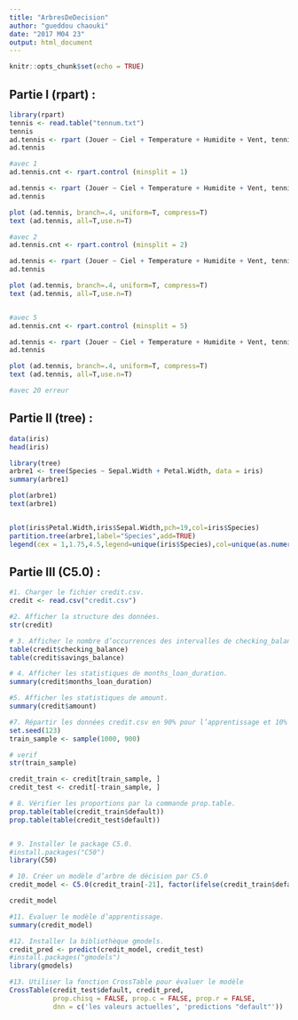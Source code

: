 ```yaml
---
title: "ArbresDeDecision"
author: "gueddou chaouki"
date: "2017 M04 23"
output: html_document
---
```


```r
knitr::opts_chunk$set(echo = TRUE)
```

## Partie I (rpart) :


```r
library(rpart)
tennis <- read.table("tennum.txt")
tennis
ad.tennis <- rpart (Jouer ~ Ciel + Temperature + Humidite + Vent, tennis)
ad.tennis

#avec 1
ad.tennis.cnt <- rpart.control (minsplit = 1)

ad.tennis <- rpart (Jouer ~ Ciel + Temperature + Humidite + Vent, tennis, control = ad.tennis.cnt)
ad.tennis

plot (ad.tennis, branch=.4, uniform=T, compress=T)
text (ad.tennis, all=T,use.n=T)

#avec 2
ad.tennis.cnt <- rpart.control (minsplit = 2)

ad.tennis <- rpart (Jouer ~ Ciel + Temperature + Humidite + Vent, tennis, control = ad.tennis.cnt)
ad.tennis

plot (ad.tennis, branch=.4, uniform=T, compress=T)
text (ad.tennis, all=T,use.n=T)


#avec 5
ad.tennis.cnt <- rpart.control (minsplit = 5)

ad.tennis <- rpart (Jouer ~ Ciel + Temperature + Humidite + Vent, tennis, control = ad.tennis.cnt)
ad.tennis

plot (ad.tennis, branch=.4, uniform=T, compress=T)
text (ad.tennis, all=T,use.n=T)

#avec 20 erreur
```


## Partie II (tree) :


```r
data(iris)
head(iris)

library(tree)
arbre1 <- tree(Species ~ Sepal.Width + Petal.Width, data = iris)
summary(arbre1)

plot(arbre1)
text(arbre1)


plot(iris$Petal.Width,iris$Sepal.Width,pch=19,col=iris$Species)
partition.tree(arbre1,label="Species",add=TRUE)
legend(cex = 1,1.75,4.5,legend=unique(iris$Species),col=unique(as.numeric(iris$Species)),pch=19)

```


## Partie III (C5.0) :


```r
#1. Charger le fichier credit.csv.
credit <- read.csv("credit.csv")

#2. Afficher la structure des données.
str(credit)

# 3. Afficher le nombre d’occurrences des intervalles de checking_balance et de savings_balance.
table(credit$checking_balance)
table(credit$savings_balance)

# 4. Afficher les statistiques de months_loan_duration.
summary(credit$months_loan_duration)

#5. Afficher les statistiques de amount.
summary(credit$amount)

#7. Répartir les données credit.csv en 90% pour l’apprentissage et 10% pour les tests.
set.seed(123)
train_sample <- sample(1000, 900)

# verif
str(train_sample)

credit_train <- credit[train_sample, ]
credit_test <- credit[-train_sample, ]

# 8. Vérifier les proportions par la commande prop.table.
prop.table(table(credit_train$default))
prop.table(table(credit_test$default))


# 9. Installer le package C5.0.
#install.packages("C50")
library(C50)

# 10. Créer un modèle d’arbre de décision par C5.0
credit_model <- C5.0(credit_train[-21], factor(ifelse(credit_train$default==1,"No","Yes")))

credit_model

#11. Evaluer le modèle d’apprentissage.
summary(credit_model)

#12. Installer la bibliothèque gmodels.
credit_pred <- predict(credit_model, credit_test)
#install.packages("gmodels")
library(gmodels)

#13. Utiliser la fonction CrossTable pour évaluer le modèle
CrossTable(credit_test$default, credit_pred,
           prop.chisq = FALSE, prop.c = FALSE, prop.r = FALSE,
           dnn = c('les valeurs actuelles', 'predictions "default"'))

```

